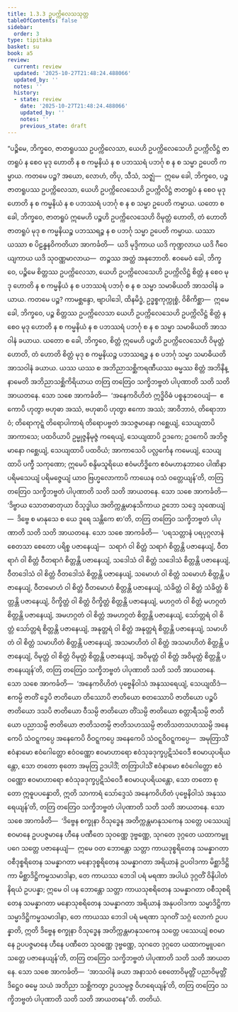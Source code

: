 ```yaml
---
title: 1.3.3 ဥပက္ကိလေသသုတ္တ
tableOfContents: false
sidebar:
  order: 3
type: tipitaka
basket: su
book: a5
review:
  current: review
  updated: '2025-10-27T21:48:24.488066'
  updated_by: ''
  notes: ''
  history:
  - state: review
    date: '2025-10-27T21:48:24.488066'
    updated_by: ''
    notes: ''
    previous_state: draft
---
```



<ReviewStatus review={frontmatter.review} showDetails={true} />

<HypothesisAnnotation frontmatter={frontmatter} />

<DynamicBreadcrumb />

<Division number="23" book="a5" e="ch" v="16" p="13">

<Paragraph number="80" book="a5">
“ပဉ္စိမေ, ဘိက္ခဝေ, ဇာတရူပဿ ဥပက္ကိလေသာ, ယေဟိ ဥပက္ကိလေသေဟိ ဥပက္ကိလိဋ္ဌံ ဇာတရူပံ န စေဝ မုဒု ဟောတိ န စ ကမ္မနိယံ န စ ပဘဿရံ ပဘင်္ဂု စ န စ သမ္မာ ဥပေတိ ကမ္မာယ. ကတမေ ပဉ္စ? အယော, လောဟံ, တိပု, သီသံ, သဇ္ဈံ—  ဣမေ ခေါ, ဘိက္ခဝေ, ပဉ္စ ဇာတရူပဿ ဥပက္ကိလေသာ, ယေဟိ ဥပက္ကိလေသေဟိ ဥပက္ကိလိဋ္ဌံ ဇာတရူပံ န စေဝ မုဒု ဟောတိ န စ ကမ္မနိယံ န စ ပဘဿရံ ပဘင်္ဂု စ န စ သမ္မာ ဥပေတိ ကမ္မာယ. ယတော စ ခေါ, ဘိက္ခဝေ, ဇာတရူပံ ဣမေဟိ ပဉ္စဟိ ဥပက္ကိလေသေဟိ ဝိမုတ္တံ ဟောတိ, တံ ဟောတိ ဇာတရူပံ မုဒု စ ကမ္မနိယဉ္စ ပဘဿရဉ္စ န စ ပဘင်္ဂု သမ္မာ ဥပေတိ ကမ္မာယ. ယဿာ ယဿာ စ ပိဠန္ဓနဝိကတိယာ အာကင်္ခတိ—  ယဒိ မုဒ္ဒိကာယ ယဒိ ကုဏ္ဍလာယ ယဒိ ဂီဝေယျကာယ ယဒိ သုဝဏ္ဏမာလာယ—  တဉ္စဿ အတ္ထံ အနုဘောတိ.
</Paragraph>

<Paragraph number="81" book="a5">
ဧဝမေဝံ ခေါ, ဘိက္ခဝေ, ပဉ္စိမေ စိတ္တဿ ဥပက္ကိလေသာ, ယေဟိ ဥပက္ကိလေသေဟိ ဥပက္ကိလိဋ္ဌံ စိတ္တံ န စေဝ မုဒု ဟောတိ န စ ကမ္မနိယံ န စ ပဘဿရံ ပဘင်္ဂု စ န စ သမ္မာ သမာဓိယတိ အာသဝါနံ ခယာယ. ကတမေ ပဉ္စ? ကာမစ္ဆန္ဒော, ဗျာပါဒေါ, ထိနမိဒ္ဓံ, ဥဒ္ဓစ္စကုက္ကုစ္စံ, ဝိစိကိစ္ဆာ—  ဣမေ ခေါ, ဘိက္ခဝေ, ပဉ္စ စိတ္တဿ ဥပက္ကိလေသာ ယေဟိ ဥပက္ကိလေသေဟိ ဥပက္ကိလိဋ္ဌံ စိတ္တံ န စေဝ မုဒု ဟောတိ န စ ကမ္မနိယံ န စ ပဘဿရံ ပဘင်္ဂု စ န စ သမ္မာ သမာဓိယတိ အာသဝါနံ ခယာယ. ယတော စ ခေါ, ဘိက္ခဝေ, စိတ္တံ ဣမေဟိ ပဉ္စဟိ ဥပက္ကိလေသေဟိ ဝိမုတ္တံ ဟောတိ, တံ ဟောတိ စိတ္တံ မုဒု စ ကမ္မနိယဉ္စ ပဘဿရဉ္စ န စ ပဘင်္ဂု သမ္မာ သမာဓိယတိ အာသဝါနံ ခယာယ. ယဿ ယဿ စ အဘိညာသစ္ဆိကရဏီယဿ ဓမ္မဿ စိတ္တံ အဘိနိန္နာမေတိ အဘိညာသစ္ဆိကိရိယာယ တတြ တတြေဝ သက္ခိဘဗ္ဗတံ ပါပုဏာတိ သတိ သတိ အာယတနေ.
</Paragraph>

<Paragraph number="82" book="a5">
သော သစေ အာကင်္ခတိ—  ‘အနေကဝိဟိတံ ဣဒ္ဓိဝိဓံ ပစ္စနုဘဝေယျံ—  ဧကောပိ ဟုတွာ ဗဟုဓာ အဿံ, ဗဟုဓာပိ ဟုတွာ ဧကော အဿံ; အာဝိဘာဝံ, တိရောဘာဝံ; တိရောကုဋ္ဋံ တိရောပါကာရံ တိရောပဗ္ဗတံ အသဇ္ဇမာနော ဂစ္ဆေယျံ, သေယျထာပိ အာကာသေ; ပထဝိယာပိ ဥမ္မုဇ္ဇနိမုဇ္ဇံ ကရေယျံ, သေယျထာပိ ဥဒကေ; ဥဒကေပိ အဘိဇ္ဇမာနော ဂစ္ဆေယျံ, သေယျထာပိ ပထဝိယံ; အာကာသေပိ ပလ္လင်္ကေန ကမေယျံ, သေယျထာပိ ပက္ခီ သကုဏော; ဣမေပိ စန္ဒိမသူရိယေ ဧဝံမဟိဒ္ဓိကေ ဧဝံမဟာနုဘာဝေ ပါဏိနာ ပရိမသေယျံ ပရိမဇ္ဇေယျံ ယာဝ ဗြဟ္မလောကာပိ ကာယေန ဝသံ ဝတ္တေယျန်’တိ, တတြ တတြေဝ သက္ခိဘဗ္ဗတံ ပါပုဏာတိ သတိ သတိ အာယတနေ.
</Paragraph>

<Paragraph number="83" book="a5">
သော သစေ အာကင်္ခတိ—  ‘ဒိဗ္ဗာယ သောတဓာတုယာ ဝိသုဒ္ဓါယ အတိက္ကန္တမာနုသိကာယ ဥဘော သဒ္ဒေ သုဏေယျံ—  ဒိဗ္ဗေ စ မာနုသေ စ ယေ ဒူရေ သန္တိကေ စာ’တိ, တတြ တတြေဝ သက္ခိဘဗ္ဗတံ ပါပုဏာတိ သတိ သတိ အာယတနေ.
</Paragraph>

<Paragraph number="84" book="a5">
သော သစေ အာကင်္ခတိ—  ‘ပရသတ္တာနံ ပရပုဂ္ဂလာနံ စေတသာ စေတော ပရိစ္စ ပဇာနေယျံ—  သရာဂံ ဝါ စိတ္တံ သရာဂံ စိတ္တန္တိ ပဇာနေယျံ, ဝီတရာဂံ ဝါ စိတ္တံ ဝီတရာဂံ စိတ္တန္တိ ပဇာနေယျံ, သဒေါသံ ဝါ စိတ္တံ သဒေါသံ စိတ္တန္တိ ပဇာနေယျံ, ဝီတဒေါသံ ဝါ စိတ္တံ ဝီတဒေါသံ စိတ္တန္တိ ပဇာနေယျံ, သမောဟံ ဝါ စိတ္တံ သမောဟံ စိတ္တန္တိ ပဇာနေယျံ, ဝီတမောဟံ ဝါ စိတ္တံ ဝီတမောဟံ စိတ္တန္တိ ပဇာနေယျံ, သံခိတ္တံ ဝါ စိတ္တံ သံခိတ္တံ စိတ္တန္တိ ပဇာနေယျံ, ဝိက္ခိတ္တံ ဝါ စိတ္တံ ဝိက္ခိတ္တံ စိတ္တန္တိ ပဇာနေယျံ, မဟဂ္ဂတံ ဝါ စိတ္တံ မဟဂ္ဂတံ စိတ္တန္တိ ပဇာနေယျံ, အမဟဂ္ဂတံ ဝါ စိတ္တံ အမဟဂ္ဂတံ စိတ္တန္တိ ပဇာနေယျံ, သော်တ္တရံ ဝါ စိတ္တံ သော်တ္တရံ စိတ္တန္တိ ပဇာနေယျံ, အနုတ္တရံ ဝါ စိတ္တံ အနုတ္တရံ စိတ္တန္တိ ပဇာနေယျံ, သမာဟိတံ ဝါ စိတ္တံ သမာဟိတံ စိတ္တန္တိ ပဇာနေယျံ, အသမာဟိတံ ဝါ စိတ္တံ အသမာဟိတံ စိတ္တန္တိ ပဇာနေယျံ, ဝိမုတ္တံ ဝါ စိတ္တံ ဝိမုတ္တံ စိတ္တန္တိ ပဇာနေယျံ, အဝိမုတ္တံ ဝါ စိတ္တံ အဝိမုတ္တံ စိတ္တန္တိ ပဇာနေယျန်’တိ, တတြ တတြေဝ သက္ခိဘဗ္ဗတံ ပါပုဏာတိ သတိ သတိ အာယတနေ.
</Paragraph>

<Paragraph number="85" book="a5">
သော သစေ အာကင်္ခတိ—  ‘အနေကဝိဟိတံ ပုဗ္ဗေနိဝါသံ အနုဿရေယျံ, သေယျထိဒံ—  ဧကမ္ပိ ဇာတိံ ဒွေပိ ဇာတိယော တိဿောပိ ဇာတိယော စတဿောပိ ဇာတိယော ပဉ္စပိ ဇာတိယော ဒသပိ ဇာတိယော ဝီသမ္ပိ ဇာတိယော တိံသမ္ပိ ဇာတိယော စတ္တာရီသမ္ပိ ဇာတိယော ပညာသမ္ပိ ဇာတိယော ဇာတိသတမ္ပိ ဇာတိသဟဿမ္ပိ ဇာတိသတသဟဿမ္ပိ အနေကေပိ သံဝဋ္ဋကပ္ပေ အနေကေပိ ဝိဝဋ္ဋကပ္ပေ အနေကေပိ သံဝဋ္ဋဝိဝဋ္ဋကပ္ပေ—  အမုတြာသိံ ဧဝံနာမော ဧဝံဂေါတ္တော ဧဝံဝဏ္ဏော ဧဝမာဟာရော ဧဝံသုခဒုက္ခပ္ပဋိသံဝေဒီ ဧဝမာယုပရိယန္တော, သော တတော စုတော အမုတြ ဥဒပါဒိံ; တတြာပါသိံ ဧဝံနာမော ဧဝံဂေါတ္တော ဧဝံဝဏ္ဏော ဧဝမာဟာရော ဧဝံသုခဒုက္ခပ္ပဋိသံဝေဒီ ဧဝမာယုပရိယန္တော, သော တတော စုတော ဣဓူပပန္နောတိ, ဣတိ သာကာရံ သော်ဒ္ဒေသံ အနေကဝိဟိတံ ပုဗ္ဗေနိဝါသံ အနုဿရေယျန်’တိ, တတြ တတြေဝ သက္ခိဘဗ္ဗတံ ပါပုဏာတိ သတိ သတိ အာယတနေ.
</Paragraph>

<Paragraph number="86" book="a5">
သော သစေ အာကင်္ခတိ—  ‘ဒိဗ္ဗေန စက္ခုနာ ဝိသုဒ္ဓေန အတိက္ကန္တမာနုသကေန သတ္တေ ပဿေယျံ စဝမာနေ ဥပပဇ္ဇမာနေ ဟီနေ ပဏီတေ သုဝဏ္ဏေ ဒုဗ္ဗဏ္ဏေ, သုဂတေ ဒုဂ္ဂတေ ယထာကမ္မူပဂေ သတ္တေ ပဇာနေယျံ—  ဣမေ ဝတ ဘောန္တော သတ္တာ ကာယဒုစ္စရိတေန သမန္နာဂတာ ဝစီဒုစ္စရိတေန သမန္နာဂတာ မနောဒုစ္စရိတေန သမန္နာဂတာ အရိယာနံ ဥပဝါဒကာ မိစ္ဆာဒိဋ္ဌိကာ မိစ္ဆာဒိဋ္ဌိကမ္မသမာဒါနာ, တေ ကာယဿ ဘေဒါ ပရံ မရဏာ အပါယံ ဒုဂ္ဂတိံ ဝိနိပါတံ နိရယံ ဥပပန္နာ; ဣမေ ဝါ ပန ဘောန္တော သတ္တာ ကာယသုစရိတေန သမန္နာဂတာ ဝစီသုစရိတေန သမန္နာဂတာ မနောသုစရိတေန သမန္နာဂတာ အရိယာနံ အနုပဝါဒကာ သမ္မာဒိဋ္ဌိကာ သမ္မာဒိဋ္ဌိကမ္မသမာဒါနာ, တေ ကာယဿ ဘေဒါ ပရံ မရဏာ သုဂတိံ သဂ္ဂံ လောကံ ဥပပန္နာတိ, ဣတိ ဒိဗ္ဗေန စက္ခုနာ ဝိသုဒ္ဓေန အတိက္ကန္တမာနုသကေန သတ္တေ ပဿေယျံ စဝမာနေ ဥပပဇ္ဇမာနေ ဟီနေ ပဏီတေ သုဝဏ္ဏေ ဒုဗ္ဗဏ္ဏေ, သုဂတေ ဒုဂ္ဂတေ ယထာကမ္မူပဂေ သတ္တေ ပဇာနေယျန်’တိ, တတြ တတြေဝ သက္ခိဘဗ္ဗတံ ပါပုဏာတိ သတိ သတိ အာယတနေ.
</Paragraph>

<Paragraph number="87" book="a5">
သော သစေ အာကင်္ခတိ—  ‘အာသဝါနံ ခယာ အနာသဝံ စေတောဝိမုတ္တိံ ပညာဝိမုတ္တိံ ဒိဋ္ဌေဝ ဓမ္မေ သယံ အဘိညာ သစ္ဆိကတွာ ဥပသမ္ပဇ္ဇ ဝိဟရေယျန်’တိ, တတြ တတြေဝ သက္ခိဘဗ္ဗတံ ပါပုဏာတိ သတိ သတိ အာယတနေ”တိ.

</Paragraph>
</Division>

<Paragraph number="88" type="center" book="a5">
တတိယံ.
</Paragraph>